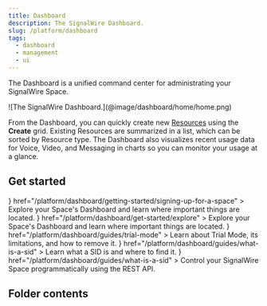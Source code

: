 ```yaml
---
title: Dashboard
description: The SignalWire Dashboard.
slug: /platform/dashboard
tags:
  - dashboard
  - management
  - ui
---
```



The Dashboard is a unified command center for administrating your SignalWire Space.

<Frame caption="Create and browse Resources or view activity at a glance from the main page of the Dashboard.">
  ![The SignalWire Dashboard.](@image/dashboard/home/home.png)
</Frame>

From the Dashboard, you can quickly create new 
[Resources](/platform/call-fabric/resources) 
using the **Create** grid.
Existing Resources are summarized in a list, which can be sorted by Resource type.
The Dashboard also visualizes recent usage data for Voice, Video, and Messaging in charts so you can monitor your usage at a glance.

## Get started

<CardGroup cols={3}>
  <Card 
    title="Create an account" 
    icon={<FaIdBadge />}
    href="/platform/dashboard/getting-started/signing-up-for-a-space"
  >
    Explore your Space's Dashboard and learn where important things are located.
  </Card>
  <Card 
    title="Navigate the Dashboard" 
    icon={<MdExplore />}
    href="/platform/dashboard/get-started/explore"
  >
    Explore your Space's Dashboard and learn where important things are located.
  </Card>
  <Card 
    title="Trial Mode" 
    icon={<MdSafetyCheck />}
    href="/platform/dashboard/guides/trial-mode"
  >
    Learn about Trial Mode, its limitations, and how to remove it.
  </Card>
  <Card 
    title="What is a SID?" 
    icon={<MdHelp />}
    href="/platform/dashboard/guides/what-is-a-sid"
  >
    Learn what a SID is and where to find it.
  </Card>
  <Card 
    title="SignalWire Space API endpoints" 
    icon={<AiFillApi />}
    href="/platform/dashboard/guides/what-is-a-sid"
  >
    Control your SignalWire Space programmatically using the REST API.
  </Card>
</CardGroup>

## Folder contents

<DocCardList />
